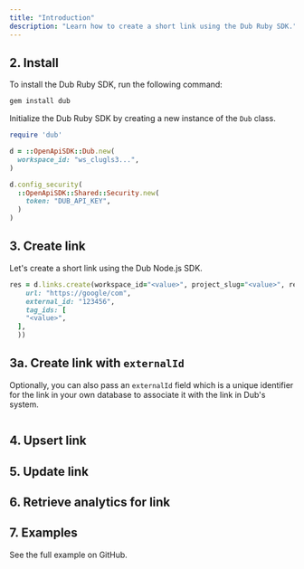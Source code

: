```yaml
---
title: "Introduction"
description: "Learn how to create a short link using the Dub Ruby SDK."
---
```



<Prerequisites />

## 2. Install

To install the Dub Ruby SDK, run the following command:

```bash RubyGems
gem install dub
```

Initialize the Dub Ruby SDK by creating a new instance of the `Dub` class.

```ruby
require 'dub'

d = ::OpenApiSDK::Dub.new(
  workspace_id: "ws_clugls3...",
)

d.config_security(
  ::OpenApiSDK::Shared::Security.new(
    token: "DUB_API_KEY",
  )
)
```

## 3. Create link

Let's create a short link using the Dub Node.js SDK.

```ruby index.rb
res = d.links.create(workspace_id="<value>", project_slug="<value>", request_body=::OpenApiSDK::Operations::CreateLinkRequestBody.new(
    url: "https://google/com",
    external_id: "123456",
    tag_ids: [
    "<value>",
  ],
  ))
```

<Accordion title="Full list of available attributes for the Link model">
  <LinkArguments />
</Accordion>

## 3a. Create link with `externalId`

Optionally, you can also pass an `externalId` field which is a unique identifier for the link in your own database to associate it with the link in Dub's system.

```ruby index.rb

```

## 4. Upsert link

## 5. Update link

## 6. Retrieve analytics for link

## 7. Examples

<CardGroup cols={2}>
  <Card
    title="Ruby Example"
    icon="arrow-up-right-from-square"
    href="https://github.com/dubinc/examples"
  >
    See the full example on GitHub.
  </Card>
</CardGroup>
